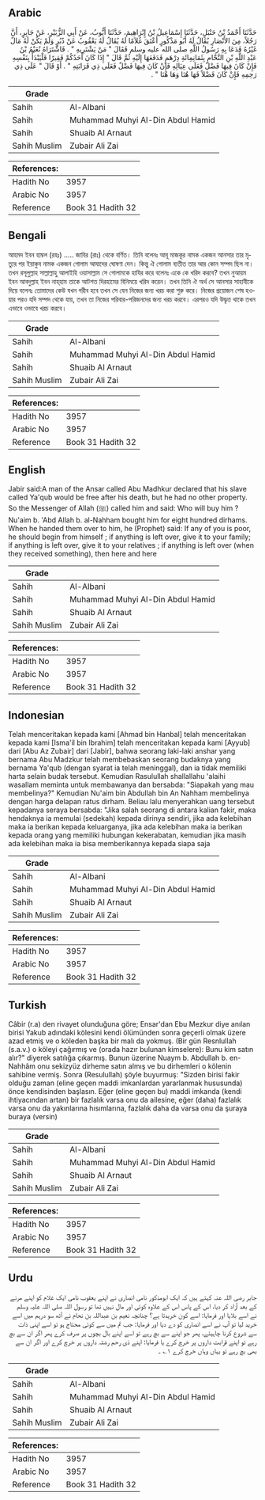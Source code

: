 ## Arabic


<div dir="rtl" lang="ar" style={{fontSize:'larger',backgroundColor:'#f8f9fa',padding:20}}>
حَدَّثَنَا أَحْمَدُ بْنُ حَنْبَلٍ، حَدَّثَنَا إِسْمَاعِيلُ بْنُ إِبْرَاهِيمَ، حَدَّثَنَا أَيُّوبُ، عَنْ أَبِي الزُّبَيْرِ، عَنْ جَابِرٍ، أَنَّ رَجُلاً، مِنَ الأَنْصَارِ يُقَالُ لَهُ أَبُو مَذْكُورٍ أَعْتَقَ غُلاَمًا لَهُ يُقَالُ لَهُ يَعْقُوبُ عَنْ دُبُرٍ وَلَمْ يَكُنْ لَهُ مَالٌ غَيْرُهُ فَدَعَا بِهِ رَسُولُ اللَّهِ صلى الله عليه وسلم فَقَالَ ‏"‏ مَنْ يَشْتَرِيهِ ‏"‏ ‏.‏ فَاشْتَرَاهُ نُعَيْمُ بْنُ عَبْدِ اللَّهِ بْنِ النَّحَّامِ بِثَمَانِمِائَةِ دِرْهَمٍ فَدَفَعَهَا إِلَيْهِ ثُمَّ قَالَ ‏"‏ إِذَا كَانَ أَحَدُكُمْ فَقِيرًا فَلْيَبْدَأْ بِنَفْسِهِ فَإِنْ كَانَ فِيهَا فَضْلٌ فَعَلَى عِيَالِهِ فَإِنْ كَانَ فِيهَا فَضْلٌ فَعَلَى ذِي قَرَابَتِهِ ‏"‏ ‏.‏ أَوْ قَالَ ‏"‏ عَلَى ذِي رَحِمِهِ فَإِنْ كَانَ فَضْلاً فَهَا هُنَا وَهَا هُنَا ‏"‏ ‏.‏
</div>
<div style={{backgroundColor:'#f8f9fa',padding:20, marginBottom: 10}}><table> <thead> <tr> <th>Grade</th> <th></th> </tr> </thead> <tbody> <tr><td>Sahih</td><td>Al-Albani</td></tr><tr><td>Sahih</td><td>Muhammad Muhyi Al-Din Abdul Hamid</td></tr><tr><td>Sahih</td><td>Shuaib Al Arnaut</td></tr><tr><td>Sahih Muslim</td><td>Zubair Ali Zai</td></tr></tbody></table><table> <thead> <tr> <th>References:</th> <th></th> </tr> </thead> <tbody><tr><td>Hadith No</td><td>3957</td></tr><tr><td>Arabic No</td><td>3957</td></tr><tr><td>Reference</td><td>Book 31 Hadith 32</td></tr></tbody></table></div>

## Bengali


<div dir="ltr" lang="bn" style={{fontSize:'larger',backgroundColor:'#f8f9fa',padding:20}}>
আহমদ ইবন হাম্বল (রহঃ) ..... জাবির (রাঃ) থেকে বর্ণিত। তিনি বলেনঃ আবূ মাজকূর নামক একজন আনসার তার মৃত্যুর পর ইয়াকুব নামক একজন গোলাম আযাদের ঘোষণা দেন। কিন্তু ঐ গোলাম ব্যতীত তার আর কোন সম্পদ ছিল না। তখন রসূলুল্লাহ সাল্লাল্লাহু আলাইহি ওয়াসাল্লাম সে গোলামকে হাযির করে বলেনঃ একে কে খরিদ করবে? তখন নুআয়ম ইবন আবদুল্লাহ ইবন নাহ্‌হাম তাকে আটশত দিরহামের বিনিময়ে খরিদ করেন। তখন তিনি ঐ অর্থ সে আনসার সাহাবীকে দিয়ে বলেনঃ তোমাদের কেউ যখন গরীব হবে তখন সে যেন নিজের জন্য খরচ করা শুরু করে। নিজের প্রয়োজন শেষ হওয়ার পরও যদি সম্পদ থেকে যায়, তখন তা নিজের পরিবার-পরিজনদের জন্য খরচ করবে। এরপরও যদি উদ্ধৃত্ত থাকে তখন এভাবে ওভাবে খরচ করবে।
</div>
<div style={{backgroundColor:'#f8f9fa',padding:20, marginBottom: 10}}><table> <thead> <tr> <th>Grade</th> <th></th> </tr> </thead> <tbody> <tr><td>Sahih</td><td>Al-Albani</td></tr><tr><td>Sahih</td><td>Muhammad Muhyi Al-Din Abdul Hamid</td></tr><tr><td>Sahih</td><td>Shuaib Al Arnaut</td></tr><tr><td>Sahih Muslim</td><td>Zubair Ali Zai</td></tr></tbody></table><table> <thead> <tr> <th>References:</th> <th></th> </tr> </thead> <tbody><tr><td>Hadith No</td><td>3957</td></tr><tr><td>Arabic No</td><td>3957</td></tr><tr><td>Reference</td><td>Book 31 Hadith 32</td></tr></tbody></table></div>

## English


<div dir="ltr" lang="en" style={{fontSize:'larger',backgroundColor:'#f8f9fa',padding:20}}>
Jabir said:A man of the Ansar called Abu Madhkur declared that his slave called Ya'qub would be free after his death, but he had no other property. So the Messenger of Allah (ﷺ) called him and said: Who will buy him ? Nu'aim b. 'Abd Allah b. al-Nahham bought him for eight hundred dirhams. When he handed them over to him, he (Prophet) said: If any of you is poor, he should begin from himself ; if anything is left over, give it to your family; if anything is left over, give it to your relatives ; if anything is left over (when they received something), then here and here
</div>
<div style={{backgroundColor:'#f8f9fa',padding:20, marginBottom: 10}}><table> <thead> <tr> <th>Grade</th> <th></th> </tr> </thead> <tbody> <tr><td>Sahih</td><td>Al-Albani</td></tr><tr><td>Sahih</td><td>Muhammad Muhyi Al-Din Abdul Hamid</td></tr><tr><td>Sahih</td><td>Shuaib Al Arnaut</td></tr><tr><td>Sahih Muslim</td><td>Zubair Ali Zai</td></tr></tbody></table><table> <thead> <tr> <th>References:</th> <th></th> </tr> </thead> <tbody><tr><td>Hadith No</td><td>3957</td></tr><tr><td>Arabic No</td><td>3957</td></tr><tr><td>Reference</td><td>Book 31 Hadith 32</td></tr></tbody></table></div>

## Indonesian


<div dir="ltr" lang="id" style={{fontSize:'larger',backgroundColor:'#f8f9fa',padding:20}}>
Telah menceritakan kepada kami [Ahmad bin Hanbal] telah menceritakan kepada kami [Isma'il bin Ibrahim] telah menceritakan kepada kami [Ayyub] dari [Abu Az Zubair] dari [Jabir], bahwa seorang laki-laki anshar yang bernama Abu Madzkur telah membebaskan seorang budaknya yang bernama Ya'qub (dengan syarat ia telah meninggal), dan ia tidak memiliki harta selain budak tersebut. Kemudian Rasulullah shallallahu 'alaihi wasallam meminta untuk membawanya dan bersabda: "Siapakah yang mau membelinya?" Kemudian Nu'aim bin Abdullah bin An Nahham membelinya dengan harga delapan ratus dirham. Beliau lalu menyerahkan uang tersebut kepadanya seraya bersabda: "Jika salah seorang di antara kalian fakir, maka hendaknya ia memulai (sedekah) kepada dirinya sendiri, jika ada kelebihan maka ia berikan kepada keluarganya, jika ada kelebihan maka ia berikan kepada orang yang memiliki hubungan kekerabatan, kemudian jika masih ada kelebihan maka ia bisa memberikannya kepada siapa saja
</div>
<div style={{backgroundColor:'#f8f9fa',padding:20, marginBottom: 10}}><table> <thead> <tr> <th>Grade</th> <th></th> </tr> </thead> <tbody> <tr><td>Sahih</td><td>Al-Albani</td></tr><tr><td>Sahih</td><td>Muhammad Muhyi Al-Din Abdul Hamid</td></tr><tr><td>Sahih</td><td>Shuaib Al Arnaut</td></tr><tr><td>Sahih Muslim</td><td>Zubair Ali Zai</td></tr></tbody></table><table> <thead> <tr> <th>References:</th> <th></th> </tr> </thead> <tbody><tr><td>Hadith No</td><td>3957</td></tr><tr><td>Arabic No</td><td>3957</td></tr><tr><td>Reference</td><td>Book 31 Hadith 32</td></tr></tbody></table></div>

## Turkish


<div dir="ltr" lang="tr" style={{fontSize:'larger',backgroundColor:'#f8f9fa',padding:20}}>
Câbir (r.a) den rivayet olunduğuna göre; Ensar'dan Ebu Mezkur diye anılan birisi Yakub adındaki kölesini kendi ölümünden sonra geçerli olmak üzere azad etmiş ve o köleden başka bir malı da yokmuş. (Bir gün Resnlullah (s.a.v.) o köleyi çağırmış ve (orada hazır bulunan kimselere): Bunu kim satın alır?" diyerek satılığa çıkarmış. Bunun üzerine Nuaym b. Abdullah b. en-Nahhâm onu sekizyüz dirheme satın almış ve bu dirhemleri o kölenin sahibine vermiş. Sonra (Resulullah) şöyle buyurmuş: "Sizden birisi fakir olduğu zaman (eline geçen maddi imkanlardan yararlanmak hususunda) önce kendisinden başlasın. Eğer (eline geçen bu) maddi imkanda (kendi ihtiyacından artan) bir fazlalık varsa onu da ailesine, eğer (daha) fazlalık varsa onu da yakınlarına hısımlarına, fazlalık daha da varsa onu da şuraya buraya (versin)
</div>
<div style={{backgroundColor:'#f8f9fa',padding:20, marginBottom: 10}}><table> <thead> <tr> <th>Grade</th> <th></th> </tr> </thead> <tbody> <tr><td>Sahih</td><td>Al-Albani</td></tr><tr><td>Sahih</td><td>Muhammad Muhyi Al-Din Abdul Hamid</td></tr><tr><td>Sahih</td><td>Shuaib Al Arnaut</td></tr><tr><td>Sahih Muslim</td><td>Zubair Ali Zai</td></tr></tbody></table><table> <thead> <tr> <th>References:</th> <th></th> </tr> </thead> <tbody><tr><td>Hadith No</td><td>3957</td></tr><tr><td>Arabic No</td><td>3957</td></tr><tr><td>Reference</td><td>Book 31 Hadith 32</td></tr></tbody></table></div>

## Urdu


<div dir="rtl" lang="ur" style={{fontSize:'larger',backgroundColor:'#f8f9fa',padding:20}}>
جابر رضی اللہ عنہ کہتے ہیں کہ ایک ابومذکور نامی انصاری نے اپنے یعقوب نامی ایک غلام کو اپنے مرنے کے بعد آزاد کر دیا، اس کے پاس اس کے علاوہ کوئی اور مال نہیں تھا تو رسول اللہ صلی اللہ علیہ وسلم نے اسے بلایا اور فرمایا: اسے کون خریدتا ہے؟ چنانچہ نعیم بن عبداللہ بن نحام نے آٹھ سو درہم میں اسے خرید لیا تو آپ نے اسے انصاری کو دے دیا اور فرمایا: جب تم میں سے کوئی محتاج ہو تو اسے اپنی ذات سے شروع کرنا چاہیئے، پھر جو اپنے سے بچ رہے تو اسے اپنے بال بچوں پر صرف کرے پھر اگر ان سے بچ رہے تو اپنے قرابت داروں پر خرچ کرے یا فرمایا: اپنے ذی رحم رشتہ داروں پر خرچ کرے اور اگر ان سے بھی بچ رہے تو یہاں وہاں خرچ کرے ۱؎ ۔
</div>
<div style={{backgroundColor:'#f8f9fa',padding:20, marginBottom: 10}}><table> <thead> <tr> <th>Grade</th> <th></th> </tr> </thead> <tbody> <tr><td>Sahih</td><td>Al-Albani</td></tr><tr><td>Sahih</td><td>Muhammad Muhyi Al-Din Abdul Hamid</td></tr><tr><td>Sahih</td><td>Shuaib Al Arnaut</td></tr><tr><td>Sahih Muslim</td><td>Zubair Ali Zai</td></tr></tbody></table><table> <thead> <tr> <th>References:</th> <th></th> </tr> </thead> <tbody><tr><td>Hadith No</td><td>3957</td></tr><tr><td>Arabic No</td><td>3957</td></tr><tr><td>Reference</td><td>Book 31 Hadith 32</td></tr></tbody></table></div>